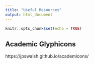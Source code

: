 ```yaml
---
title: "Useful Resources"
output: html_document
---
```


```r
knitr::opts_chunk$set(echo = TRUE)
```


## Academic Glyphicons

https://jpswalsh.github.io/academicons/